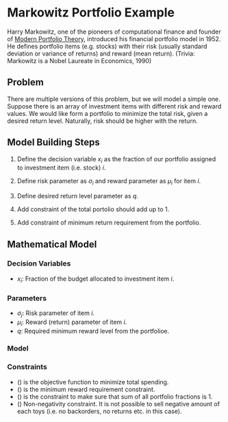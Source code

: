 # Markowitz Portfolio Example

Harry Markowitz, one of the pioneers of computational finance and founder of [Modern Portfolio Theory](https://en.wikipedia.org/wiki/Modern_portfolio_theory), introduced his financial portfolio model in 1952. He defines portfolio items (e.g. stocks) with their risk (usually standard deviation or variance of returns) and reward (mean return). (Trivia: Markowitz is a Nobel Laureate in Economics, 1990)

## Problem

There are multiple versions of this problem, but we will model a simple one. Suppose there is an array of investment items with different risk and reward values. We would like form a portfolio to minimize the total risk, given a desired return level. Naturally, risk should be higher with the return.

## Model Building Steps

1. Define the decision variable $x_{i}$ as the fraction of our portfolio assigned to investment item (i.e. stock) $i$.

2. Define risk parameter as $\sigma_{i}$ and reward parameter as $\mu_{i}$ for item $i$.

3. Define desired return level parameter as $q$.

4. Add constraint of the total portolio should add up to $1$. 

5. Add constraint of minimum return requirement from the portfolio.

## Mathematical Model

### Decision Variables

+ $x_{i}$: Fraction of the budget allocated to investment item $i$.  

### Parameters

+ $\sigma_{j}$: Risk parameter of item $i$.
+ $\mu_{i}$: Reward (return) parameter of item $i$.
+ $q$: Required minimum reward level from the portfolioe.

### Model

\begin{gather}
\min z = \sum_{i} \sigma_{i} x_{i} \label{eq:obj.fun} \\
s.t. \nonumber \\
\sum_i \mu_{i}x_{i} \ge q \label{eq:reward.constraint} \\
\sum_i x_{i} = 1 \label{eq:portfolio.constraint} \\
x_{i} \ge 0, \ \forall_i \label{eq:non-negativity}\\
\end{gather}

### Constraints

+ (\ref{eq:obj.fun}) is the objective function to minimize total spending. 
+ (\ref{eq:reward.constraint}) is the minimum reward requirement constraint.
+ (\ref{eq:portfolio.constraint}) is the constraint to make sure that sum of all portfolio fractions is 1.
+ (\ref{eq:non-negativity}) Non-negativity constraint. It is not possible to sell negative amount of each toys (i.e. no backorders, no returns etc. in this case).